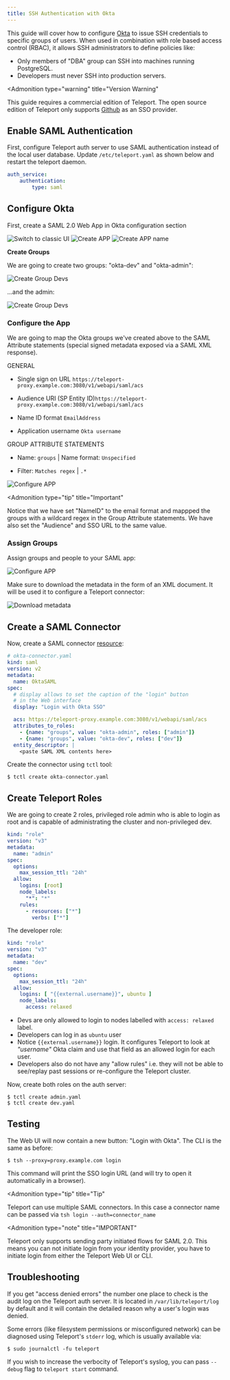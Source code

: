 ```yaml
---
title: SSH Authentication with Okta
---
```


This guide will cover how to configure [Okta](https://www.okta.com/) to issue
SSH credentials to specific groups of users. When used in combination with role
based access control (RBAC), it allows SSH administrators to define policies
like:

- Only members of "DBA" group can SSH into machines running PostgreSQL.
- Developers must never SSH into production servers.

<Admonition
  type="warning"
  title="Version Warning"
>
  This guide requires a commercial edition of Teleport. The open source
  edition of Teleport only supports [Github](admin-guide.mdx#github-oauth-20) as
  an SSO provider.
</Admonition>

## Enable SAML Authentication

First, configure Teleport auth server to use SAML authentication instead of the local
user database. Update `/etc/teleport.yaml` as shown below and restart the
teleport daemon.

```yaml
auth_service:
    authentication:
        type: saml
```

## Configure Okta

First, create a SAML 2.0 Web App in Okta configuration section

![Switch to classic UI](../img/okta-saml-0.png)
![Create APP](../img/okta-saml-1.png)
![Create APP name](../img/okta-saml-2.png)

**Create Groups**

We are going to create two groups: "okta-dev" and "okta-admin":

![Create Group Devs](../img/okta-saml-2.1.png)

...and the admin:

![Create Group Devs](../img/okta-saml-2.2.png)

### Configure the App

We are going to map the Okta groups we've created above to the SAML Attribute
statements (special signed metadata exposed via a SAML XML response).

GENERAL

- Single sign on URL `https://teleport-proxy.example.com:3080/v1/webapi/saml/acs`

- Audience URI (SP Entity ID)`https://teleport-proxy.example.com:3080/v1/webapi/saml/acs`

- Name ID format `EmailAddress`

- Application username `Okta username`

GROUP ATTRIBUTE STATEMENTS

- Name: `groups` | Name format: `Unspecified`

- Filter: `Matches regex` \|  `.*`

![Configure APP](../img/okta-saml-3.png)

<Admonition
  type="tip"
  title="Important"
>
  Notice that we have set "NameID" to the email format and mappped the groups with
  a wildcard regex in the Group Attribute statements. We have also set the "Audience"
  and SSO URL to the same value.
</Admonition>

### Assign Groups

Assign groups and people to your SAML app:

![Configure APP](../img/okta-saml-3.1.png)

Make sure to download the metadata in the form of an XML document. It will be used it to
configure a Teleport connector:

![Download metadata](../img/okta-saml-4.png)

## Create a SAML Connector

Now, create a SAML connector [resource](admin-guide.mdx#resources):

```yaml
# okta-connector.yaml
kind: saml
version: v2
metadata:
  name: OktaSAML
spec:
  # display allows to set the caption of the "login" button
  # in the Web interface
  display: "Login with Okta SSO"

  acs: https://teleport-proxy.example.com:3080/v1/webapi/saml/acs
  attributes_to_roles:
    - {name: "groups", value: "okta-admin", roles: ["admin"]}
    - {name: "groups", value: "okta-dev", roles: ["dev"]}
  entity_descriptor: |
    <paste SAML XML contents here>
```

Create the connector using `tctl` tool:

```bsh
$ tctl create okta-connector.yaml
```

## Create Teleport Roles

We are going to create 2 roles, privileged role admin who is able to login as
root and is capable of administrating the cluster and non-privileged dev.

```yaml
kind: "role"
version: "v3"
metadata:
  name: "admin"
spec:
  options:
    max_session_ttl: "24h"
  allow:
    logins: [root]
    node_labels:
      "*": "*"
    rules:
      - resources: ["*"]
        verbs: ["*"]
```

The developer role:

```yaml
kind: "role"
version: "v3"
metadata:
  name: "dev"
spec:
  options:
    max_session_ttl: "24h"
  allow:
    logins: [ "{{external.username}}", ubuntu ]
    node_labels:
      access: relaxed
```

- Devs are only allowed to login to nodes labelled with `access: relaxed` label.
- Developers can log in as `ubuntu` user
- Notice `{{external.username}}` login. It configures Teleport to look at
  *"username"* Okta claim and use that field as an allowed login for each user.
- Developers also do not have any "allow rules" i.e. they will not be able to
  see/replay past sessions or re-configure the Teleport cluster.

Now, create both roles on the auth server:

```bsh
$ tctl create admin.yaml
$ tctl create dev.yaml
```

## Testing

The Web UI will now contain a new button: "Login with Okta". The CLI is
the same as before:

```bsh
$ tsh --proxy=proxy.example.com login
```

This command will print the SSO login URL (and will try to open it
automatically in a browser).

<Admonition
  type="tip"
  title="Tip"
>
  Teleport can use multiple SAML connectors. In this case a connector name
  can be passed via `tsh login --auth=connector_name`
</Admonition>

<Admonition
  type="note"
  title="IMPORTANT"
>
  Teleport only supports sending party initiated flows for SAML 2.0. This
  means you can not initiate login from your identity provider, you have to
  initiate login from either the Teleport Web UI or CLI.
</Admonition>

## Troubleshooting

If you get "access denied errors" the number one place to check is the audit
log on the Teleport auth server. It is located in `/var/lib/teleport/log` by
default and it will contain the detailed reason why a user's login was denied.

Some errors (like filesystem permissions or misconfigured network) can be
diagnosed using Teleport's `stderr` log, which is usually available via:

```bsh
$ sudo journalctl -fu teleport
```

If you wish to increase the verbocity of Teleport's syslog, you can pass
`--debug` flag to `teleport start` command.
